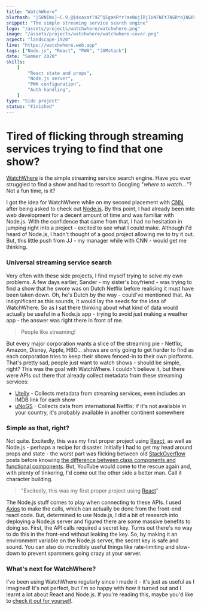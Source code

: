 ```yaml
---
title: "WatchWhere"
blurhash: "|58NIWx]~C.9,@$4xaxatl9Z^QEgaKR*r?aeNuj[RjIUNFNFt7NGR*o}NGR5OYwJS1njWEafaKWBPArXF1-pELxat6NGxan45Qi^56a^NZI.bYNZ9a%MX9RjtRWXWCt7oK%hw}X9-pb0xHxajGsp#7TJ-AJ7xZxtt6xEbu"
snippet: "The simple streaming service search engine"
logo: "/assets/projects/watchwhere/watchwhere.png"
image: "/assets/projects/watchwhere/watchwhere-cover.png"
aspect: "landscape-1920"
live: "https://watchwhere.web.app"
tags: ["Node.js", "React", "PWA", "JAMstack"]
date: "Summer 2020"
skills:
    [
        "React state and props",
        "Node.js server",
        "PWA configuration",
        "Auth handling",
    ]
type: "Side project"
status: "Finished"
---
```


# Tired of flicking through streaming services trying to find that one show?

[WatchWhere](https://watchwhere.web.app "Go to WatchWhere") is the simple streaming service search engine. Have you ever struggled to find a show and had to resort to Googling "_where to watch..._"? <StandoutText>Not a fun time, is it?</StandoutText>

I got the idea for WatchWhere while on my second placement with [CNN](/cnn "Read about my time at CNN"), after being asked to check out [Node.js](https://nodejs.org). By this point, I had already been into web development for a decent amount of time and was familiar with Node.js. With the confidence that came from that, I had no hesitation in jumping right into a project - excited to see what I could make. Although I'd heard of Node.js, I hadn't thought of a good project allowing me to try it out. But, this little push from JJ - my manager while with CNN - would get me thinking.

<Picture
	pic="/assets/projects/watchwhere/countries.png"
	caption="WatchWhere knows where a show can be watched on Netflix."
	alt="WatchWhere screenshot"
/>

### Universal streaming service search

Very often with these side projects, I find myself trying to solve my own problems. A few days earlier, Sander - my sister's boyfriend - was trying to find a show that he swore was on Dutch Netflix before realising it must have been taken down. Oh, he's Dutch by the way - could've mentioned that. As insignificant as this sounds, it would lay the seeds for the idea of WatchWhere. So as I sat there thinking about what kind of data would actually be useful in a Node.js app - trying to avoid just making a weather app - the answer was right there in front of me.

> People like streaming!

But every major corporation wants a slice of the streaming pie - Netflix, Amazon, Disney, Apple, HBO... shows are only going to get harder to find as each corporation tries to keep their shows fenced-in to their own platforms. That's pretty sad, people just want to watch shows - should be simple, right? This was the goal with WatchWhere. I couldn't believe it, but there were APIs out there that already collect metadata from these streaming services:

-   [Utelly](https://utelly.com) - Collects metadata from streaming services, even includes an IMDB link for each show
-   [uNoGS](https://unogs.com/) - Collects data from international Netflix: if it's not available in your country, it's probably available in another continent somewhere

<Picture
	pic="/assets/projects/watchwhere/list.png"
	caption="Save shows to your list, so you always know where they are."
	alt="WatchWhere screenshot"
/>

### Simple as that, right?

Not quite. Excitedly, this was my first proper project using [React](https://reactjs.org), as well as Node.js - perhaps a recipe for disaster. Initially I had to get my head around props and state - the worst part was flicking between old [StackOverflow](https://stackoverflow.com/) posts before knowing [the difference between class components and functional components](https://reactjs.org/docs/components-and-props.html#function-and-class-components). But, YouTube would come to the rescue again and, with plenty of tinkering, I'd come out the other side a better man. Call it character building.

> "Excitedly, this was my first proper project using [React](https://reactjs.org)"

The Node.js stuff comes to play when connecting to these APIs. I used [Axios](https://www.npmjs.com/package/axios) to make the calls, which can actually be done from the front-end react code. But, determined to use Node.js, I did a bit of research into deploying a Node.js server and figured there are some massive benefits to doing so. First, the API calls required a secret key. Turns out there's no way to do this in the front-end without leaking the key. So, by making it an environment variable on the Node.js server, the secret key is safe and sound. You can also do incredibly useful things like rate-limiting and slow-down to prevent spammers going crazy at your server.

### What's next for WatchWhere?

I've been using WatchWhere regularly since I made it - it's just as useful as I imagined! It's not perfect, but I'm so happy with how it turned out and I learnt a lot about React and Node.js. If you're reading this, maybe you'd like to [check it out for yourself](https://watchwhere.web.app).
